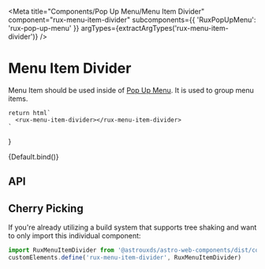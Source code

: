 
<Meta
    title="Components/Pop Up Menu/Menu Item Divider"
    component="rux-menu-item-divider"
    subcomponents={{ 'RuxPopUpMenu': 'rux-pop-up-menu' }}
    argTypes={extractArgTypes('rux-menu-item-divider')}
/>

# Menu Item Divider

Menu Item should be used inside of [Pop Up Menu](?path=/docs/components-pop-up-menu--default-story). It is used to group menu items.

    return html`
      <rux-menu-item-divider></rux-menu-item-divider>
    `
}

<Canvas>
    <Story
      name="Default"
    >
      {Default.bind()}
    </Story>
</Canvas>

## API

<ArgsTable of="rux-menu-item-divider" />

## Cherry Picking

If you're already utilizing a build system that supports tree shaking and want to only import this individual component:

```js
import RuxMenuItemDivider from '@astrouxds/astro-web-components/dist/components/rux-menu-item-divider'
customElements.define('rux-menu-item-divider', RuxMenuItemDivider)
```

